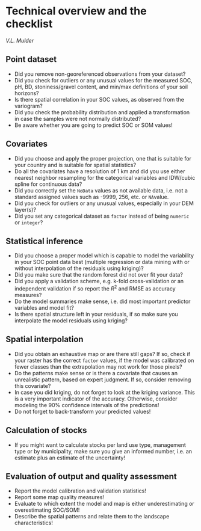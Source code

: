 # Technical overview and the checklist
*V.L.  Mulder*

## Point dataset 

*    Did you remove non-georeferenced observations from your dataset?
*    Did you check for outliers or any unusual values for the measured SOC, pH, BD, stoniness/gravel content, and min/max definitions of your soil horizons?
*    Is there spatial correlation in your SOC values, as observed from the variogram?
*    Did you check the probability distribution and applied a transformation in case the samples were not normally distributed?
*    Be aware whether you are going to predict SOC or SOM values!

## Covariates

*    Did you choose and apply the proper projection, one that is suitable for your country and is suitable for spatial statistics? 
*    Do all the covariates have a resolution of 1 km and did you use either nearest neighbor resampling for the categorical variables and IDW/cubic spline for continuous data?
*    Did you correctly set the `NoData` values as not available data, i.e. not a standard assigned values such as -9999, 256, etc. or `NA`value.
*    Did you check for outliers or any unusual values, especially in your DEM layer(s)?
*    Did you set any categorical dataset as `factor` instead of being `numeric` or `integer`?

## Statistical inference

*    Did you choose a proper model which is capable to model the variability in your SOC point data best (multiple regression or data mining with or without interpolation of the residuals using kriging)?
*    Did you make sure that the random forest did not over fit your data?
*    Did you apply a validation scheme, e.g. k-fold cross-validation or an independent validation if so report the $R^2$ and RMSE as accuracy measures?
*    Do the model summaries make sense, i.e. did most important predictor variables and model fit?
*    Is there spatial structure left in your residuals, if so make sure you interpolate the model residuals using kriging?

## Spatial interpolation

*    Did you obtain an exhaustive map or are there still gaps? If so, check if your raster has the correct `factor` values, if the model was calibrated on fewer classes than the extrapolation may not work for those pixels?
*    Do the patterns make sense or is there a covariate that causes an unrealistic pattern, based on expert judgment. If so, consider removing this covariate?
*    In case you did kriging, do not forget to look at the kriging variance. This is a very important indicator of the accuracy. Otherwise, consider modeling the 90% confidence intervals of the predictions!
*    Do not forget to back-transform your predicted values! 

## Calculation of stocks

* If you might want to calculate stocks per land use type, management type or by municipality, make sure you give an informed number, i.e. an estimate plus an estimate of the uncertainty!

## Evaluation of output and quality assessment

*    Report the model calibration and validation statistics!
*    Report some map quality measures!
*    Evaluate to which extent the model and map is either underestimating or overestimating SOC/SOM!
*    Describe the spatial patterns and relate them to the landscape characteristics!
